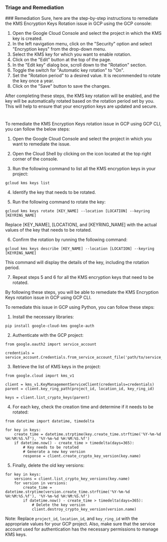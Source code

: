 
### Triage and Remediation
<Tabs>
<Tab title='Remediation'>
### Remediation

<AccordionGroup>
<Accordion title='Using Console' defaultOpen='true'>
Sure, here are the step-by-step instructions to remediate the KMS Encryption Keys Rotation issue in GCP using the GCP console:

1. Open the Google Cloud Console and select the project in which the KMS key is created.
2. In the left navigation menu, click on the "Security" option and select "Encryption keys" from the drop-down menu.
3. Select the KMS key for which you want to enable rotation.
4. Click on the "Edit" button at the top of the page.
5. In the "Edit key" dialog box, scroll down to the "Rotation" section.
6. Toggle the switch for "Automatic key rotation" to "On".
7. Set the "Rotation period" to a desired value. It is recommended to rotate the key once a year.
8. Click on the "Save" button to save the changes.

After completing these steps, the KMS key rotation will be enabled, and the key will be automatically rotated based on the rotation period set by you. This will help to ensure that your encryption keys are updated and secure.

#
</Accordion>

<Accordion title='Using CLI'>
To remediate the KMS Encryption Keys rotation issue in GCP using GCP CLI, you can follow the below steps:

1. Open the Google Cloud Console and select the project in which you want to remediate the issue.

2. Open the Cloud Shell by clicking on the icon located at the top right corner of the console.

3. Run the following command to list all the KMS encryption keys in your project:

```
gcloud kms keys list
```

4. Identify the key that needs to be rotated.

5. Run the following command to rotate the key:

```
gcloud kms keys rotate [KEY_NAME] --location [LOCATION] --keyring [KEYRING_NAME]
```

Replace [KEY_NAME], [LOCATION], and [KEYRING_NAME] with the actual values of the key that needs to be rotated.

6. Confirm the rotation by running the following command:

```
gcloud kms keys describe [KEY_NAME] --location [LOCATION] --keyring [KEYRING_NAME]
```

This command will display the details of the key, including the rotation period.

7. Repeat steps 5 and 6 for all the KMS encryption keys that need to be rotated.

By following these steps, you will be able to remediate the KMS Encryption Keys rotation issue in GCP using GCP CLI.
</Accordion>

<Accordion title='Using Python'>
To remediate this issue in GCP using Python, you can follow these steps:

1. Install the necessary libraries:

```
pip install google-cloud-kms google-auth
```

2. Authenticate with the GCP project:

```
from google.oauth2 import service_account

credentials = service_account.Credentials.from_service_account_file('path/to/service_account.json')
```

3. Retrieve the list of KMS keys in the project:

```
from google.cloud import kms_v1

client = kms_v1.KeyManagementServiceClient(credentials=credentials)
parent = client.key_ring_path(project_id, location_id, key_ring_id)

keys = client.list_crypto_keys(parent)
```

4. For each key, check the creation time and determine if it needs to be rotated:

```
from datetime import datetime, timedelta

for key in keys:
    create_time = datetime.strptime(key.create_time.strftime('%Y-%m-%d %H:%M:%S.%f'), '%Y-%m-%d %H:%M:%S.%f')
    if datetime.now() - create_time > timedelta(days=365):
        # Key needs to be rotated
        # Generate a new key version
        response = client.create_crypto_key_version(key.name)
```

5. Finally, delete the old key versions:

```
for key in keys:
    versions = client.list_crypto_key_versions(key.name)
    for version in versions:
        create_time = datetime.strptime(version.create_time.strftime('%Y-%m-%d %H:%M:%S.%f'), '%Y-%m-%d %H:%M:%S.%f')
        if datetime.now() - create_time > timedelta(days=365):
            # Delete the key version
            client.destroy_crypto_key_version(version.name)
```

Note: Replace `project_id`, `location_id`, and `key_ring_id` with the appropriate values for your GCP project. Also, make sure that the service account used for authentication has the necessary permissions to manage KMS keys.
</Accordion>

</AccordionGroup>
</Tab>
</Tabs>
